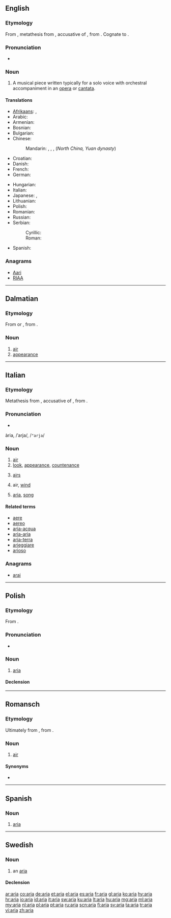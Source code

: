 {{also|ARIA|ària}}
==English==

===Etymology===
From {{etyl|it}} {{term|aria|lang=it}}, metathesis from {{etyl|la}} {{term|aerem|lang=la}}, accusative of {{term|aer|āēr|lang=la}}, from {{etyl|grc}} {{term|ἀήρ||air|tr=aēr|sc=polytonic|lang=grc}}. 
Cognate to {{term|air}}.

===Pronunciation===
* {{IPA|/ˈɑː.ɹi.ɑ/}}

===Noun===
{{en-noun|pl=arias|pl2=arie}}

# A musical piece written typically for a solo voice with orchestral accompaniment in an [[opera]] or [[cantata]].

====Translations====
{{trans-top|type of musical piece}}
* [[Afrikaans]]: {{t|af|aria}}, {{t|af|arias|p}}
* Arabic: {{t|ar|نغم|m|tr=nágham}}
* Armenian: {{t-|hy|մեներգ|tr=menerg}}
* Bosnian: {{t-|bs|arija|f}}
* Bulgarian: {{t+|bg|ария|tr=árija}}
* Chinese:
*: Mandarin: {{t|cmn|詠嘆調|sc=Hani}},  {{t|cmn|咏叹调|tr=yǒngtàndiào|sc=Hani}},  {{t|cmn|唱段|tr=chàngduàn|sc=Hani}},  (''North China, Yuan dynasty'') {{t|cmn|北曲|tr=běiqǔ|sc=Hani}}
* Croatian: {{t+|hr|arija|f}}
* Danish: {{t+|da|arie|c}}
* French: {{t+|fr|aria|f}}
* German: {{t+|de|Arie|f}}
{{trans-mid}}
* Hungarian: {{t+|hu|ária}}
* Italian: {{t+|it|aria|f}}
* Japanese: {{t-|ja|アリア|tr=aria}}, {{t|ja|詠唱|tr=えいしょう, eishō}}
* Lithuanian: {{t-|lt|arija|f|xs=Lithuanian}}
* Polish: {{t+|pl|aria|f}}
* Romanian: {{t-|ro|arie}}
* Russian: {{t+|ru|ария|f|tr=árija}}
* Serbian:
*: Cyrillic: {{t+|sr|арија|f|sc=Cyrl}}
*: Roman: {{t-|sr|arija|f}}
* Spanish: {{t+|es|aria|f}}
{{trans-bottom}}

===Anagrams===
* [[Aari#English|Aari]]
* [[RIAA#English|RIAA]]

----

==Dalmatian==

===Etymology===
From {{etyl|la|dlm}} {{term||āērea|lang=la}} or {{term|aere|āēre|lang=la}}, from {{term|aer|āērlang=la}}.

===Noun===
{{head|dlm|noun|g=f}}

# [[air]]
# [[appearance]]

----

==Italian==
{{wikipedia|lang=it}}

===Etymology===
Metathesis from {{etyl|la|it}} {{term|aerem|lang=la}}, accusative of {{term|aer|āēr|lang=la}}, from {{etyl|grc|it}} {{term|ἀήρ||air|tr=aēr|sc=polytonic|lang=grc}}.

===Pronunciation===
* {{audio|It-l'aria.ogg|Audio}}
ària, /ˈarja/, /<tt>"arja</tt>/

===Noun===
{{it-noun|ari|f|a|e}}

# [[air]]
# [[look]], [[appearance]], [[countenance]]
# {{context|plurale tantum|lang=it}} [[airs]]
# air, [[wind]]
# {{context|music|lang=it}}  [[aria#English|aria]], [[song]]

====Related terms====
* [[aere]]
* [[aereo]]
* [[aria-acqua]]
* [[aria-aria]]
* [[aria-terra]]
* [[arieggiare]]
* [[arioso]]

===Anagrams===
* [[arai#Italian|arai]]

----

==Polish==
{{wikipedia|lang=pl}}

===Etymology===
From {{etyl|it|pl}} {{term|aria|lang=it}}.

===Pronunciation===
* {{audio|Pl-aria.ogg|Audio}}

===Noun===
{{pl-noun|f}}

# [[aria#English|aria]]

====Declension====
{{pl-decl-noun|aria|arie|arii|arii|arii|ariom|arię|arie|arią|ariami|arii|ariach|ario|arie}}

----

==Romansch==

===Etymology===
Ultimately from {{etyl|la|rm}} {{term|aer|āēr|lang=la}}, from {{etyl|grc|rm}} {{term|ἀήρ||air|tr=aēr|sc=polytonic|lang=grc}}.

===Noun===
{{head|rm|noun|g=f}}

# [[air]]

====Synonyms====
* {{l|rm|aura}}
----
==Spanish==

===Noun===
{{es-noun|f}}

# [[aria#English|aria]]

----

==Swedish==

===Noun===
{{sv-noun|g=c}}

# an [[#English|aria]]

====Declension====
{{sv-noun-reg-or|ari}}

[[ar:aria]]
[[co:aria]]
[[de:aria]]
[[et:aria]]
[[el:aria]]
[[es:aria]]
[[fr:aria]]
[[gl:aria]]
[[ko:aria]]
[[hy:aria]]
[[hr:aria]]
[[io:aria]]
[[id:aria]]
[[it:aria]]
[[sw:aria]]
[[ku:aria]]
[[lt:aria]]
[[hu:aria]]
[[mg:aria]]
[[ml:aria]]
[[my:aria]]
[[nl:aria]]
[[pl:aria]]
[[pt:aria]]
[[ru:aria]]
[[scn:aria]]
[[fi:aria]]
[[sv:aria]]
[[ta:aria]]
[[tr:aria]]
[[vi:aria]]
[[zh:aria]]